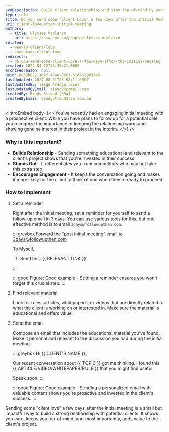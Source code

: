 ```yaml
---
seoDescription: Build client relationships and stay top-of-mind by sending educational and relevant content after an initial meeting.
type: rule
title: Do you send some "Client Love" a few days after the Initial Meeting?
uri: client-love-after-initial-meeting
authors:
  - title: Ulysses Maclaren
    url: https://ssw.com.au/people/ulysses-maclaren
related:
  - weekly-client-love
  - encourage-client-love
redirects:
  - do-you-send-some-client-love-a-few-days-after-the-initial-meeting
created: 2024-04-22T23:35:21.000Z
archivedreason: null
guid: ee39b821-1d4f-47aa-86c7-61d7b3963346
lastUpdated: 2024-08-01T23:58:11.000Z
lastUpdatedBy: Tiago Araújo [SSW]
lastUpdatedByEmail: tiagov8@gmail.com
createdBy: Brady Stroud [SSW]
createdByEmail: bradystroud@ssw.com.au
---
```


<introEmbed
  body={<>
You've recently had an engaging initial meeting with a prospective client. While you have plans to follow up for a potential sale, you recognize the importance of keeping the relationship warm and showing genuine interest in their project in the interim.
  </>}
/>
### Why is this important?

* **Builds Relationship** - Sending something educational and relevant to the client's project shows that you're invested in their success
* **Stands Out** - It differentiates you from competitors who may not take this extra step
* **Encourages Engagement** - It keeps the conversation going and makes it more likely for the client to think of you when they're ready to proceed

### How to implement

1. Set a reminder

   Right after the initial meeting, set a reminder for yourself to send a follow-up email in 3 days. You can use various tools for this, but one effective method is to email `3days@followupthen.com`.

   ::: greybox
   Forward the “post initial meeting” email to <3days@followupthen.com>

   To Myself,

   1. Send this: &#123;&#123; RELEVANT LINK &#125;&#125;

   :::

   ::: good
   Figure: Good example - Setting a reminder ensures you won't forget this crucial step.
   :::

3. Find relevant material

   Look for rules, articles, whitepapers, or videos that are directly related to what the client is working on or interested in. Make sure the material is educational and offers value.

4. Send the email

   Compose an email that includes the educational material you've found. Make it personal and relevant to the discussion you had during the initial meeting.

   ::: greybox
   Hi &#123;&#123; CLIENT'S NAME &#125;&#125;,

   Our recent conversation about &#123;&#123; TOPIC &#125;&#125; got me thinking. I found this &#123;&#123; ARTICLE/VIDEO/WHITEPAPER/RULE &#125;&#125; that you might find useful.

   Speak soon.
   :::

   ::: good
   Figure: Good example - Sending a personalized email with valuable content shows you're proactive and invested in the client's success.
   :::

Sending some "client love" a few days after the initial meeting is a small but impactful way to build a strong relationship with potential clients. It shows you care, keeps you top-of-mind, and most importantly, adds value to the client's project.
